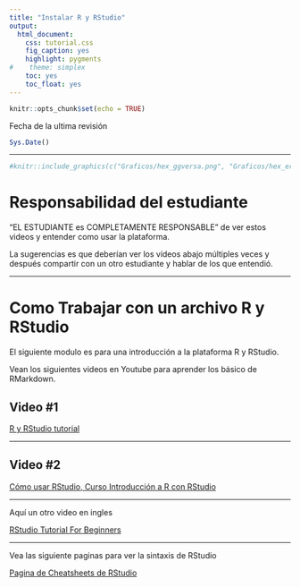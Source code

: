 ```yaml
---
title: "Instalar R y RStudio"
output:
  html_document:
    css: tutorial.css
    fig_caption: yes
    highlight: pygments
#    theme: simplex
    toc: yes
    toc_float: yes
---
```



    
```r
knitr::opts_chunk$set(echo = TRUE)
```


```{=html}
<style>
.list-group-item.active, .list-group-item.active:focus, .list-group-item.active:hover {
    background-color: #7b802a;
}
</style>
```


Fecha de la ultima revisión
```r

Sys.Date()
```



***

```r
#knitr::include_graphics(c("Graficos/hex_ggversa.png", "Graficos/hex_error.png"))
```


# Responsabilidad del estudiante

"EL ESTUDIANTE es COMPLETAMENTE RESPONSABLE" de ver estos videos y entender como usar la plataforma.

La sugerencias es que deberían ver los vídeos abajo múltiples veces y después compartir con un otro estudiante y hablar de los que entendió.  

***

# Como Trabajar con un archivo R y RStudio

El siguiente modulo es para una introducción a la plataforma R y RStudio.

Vean los siguientes videos en Youtube para aprender los básico de RMarkdown. 

## Video #1

[R y RStudio tutorial](https://www.youtube.com/watch?v=HPbPJLhCqXM)

***
## Video #2

[Cómo usar RStudio, Curso Introducción a R con RStudio](https://www.youtube.com/watch?v=8Ch83so7VHA)


***

Aquí un otro video en ingles

[RStudio Tutorial For Beginners](https://www.youtube.com/watch?v=mcYcjH-1giM)


***
Vea las siguiente paginas para ver la sintaxis de RStudio

[Pagina de Cheatsheets de RStudio](https://rstudio.com/resources/cheatsheets/)




